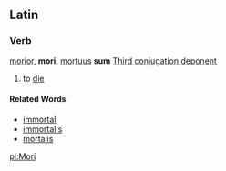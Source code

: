 ==Latin==
===Verb===
[[morior]], '''mori''', [[mortuus]] '''sum'''
[[Wiktionary Appendix:Latin third conjugation|Third conjugation deponent]]

#to [[die]]
====Related Words====
*[[immortal]]
*[[immortalis]]
*[[mortalis]]

[[pl:Mori]]